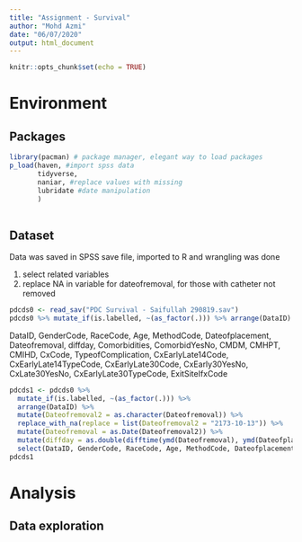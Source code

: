 ```yaml
---
title: "Assignment - Survival"
author: "Mohd Azmi"
date: "06/07/2020"
output: html_document
---
```


```r
knitr::opts_chunk$set(echo = TRUE)
```

# Environment

## Packages

```r
library(pacman) # package manager, elegant way to load packages
p_load(haven, #import spss data
       tidyverse,
       naniar, #replace values with missing
       lubridate #date manipulation
       )  
       
```

## Dataset

Data was saved in SPSS save file, imported to R and wrangling was done

1. select related variables
2. replace NA in variable for dateofremoval, for those with catheter not removed


```r
pdcds0 <- read_sav("PDC Survival - Saifullah 290819.sav")
pdcds0 %>% mutate_if(is.labelled, ~(as_factor(.))) %>% arrange(DataID) %>% print()
```


DataID, GenderCode, RaceCode, Age, MethodCode, Dateofplacement, Dateofremoval, diffday, Comorbidities, ComorbidYesNo, CMDM, CMHPT, CMIHD, CxCode, TypeofComplication, CxEarlyLate14Code, CxEarlyLate14TypeCode, CxEarlyLate30Code, CxEarly30YesNo, CxLate30YesNo, CxEarlyLate30TypeCode, ExitSiteIfxCode

```r
pdcds1 <- pdcds0 %>%
  mutate_if(is.labelled, ~(as_factor(.))) %>%
  arrange(DataID) %>% 
  mutate(Dateofremoval2 = as.character(Dateofremoval)) %>% 
  replace_with_na(replace = list(Dateofremoval2 = "2173-10-13")) %>%
  mutate(Dateofremoval = as.Date(Dateofremoval2)) %>%
  mutate(diffday = as.double(difftime(ymd(Dateofremoval), ymd(Dateofplacement), units = "days"))) %>% 
  select(DataID, GenderCode, RaceCode, Age, MethodCode, Dateofplacement, Dateofremoval, diffday, ComorbidYesNo, CMDM, CMHPT, CMIHD,CatheterStatusCode, RemovalReasonCode) 
pdcds1
```


# Analysis

## Data exploration
